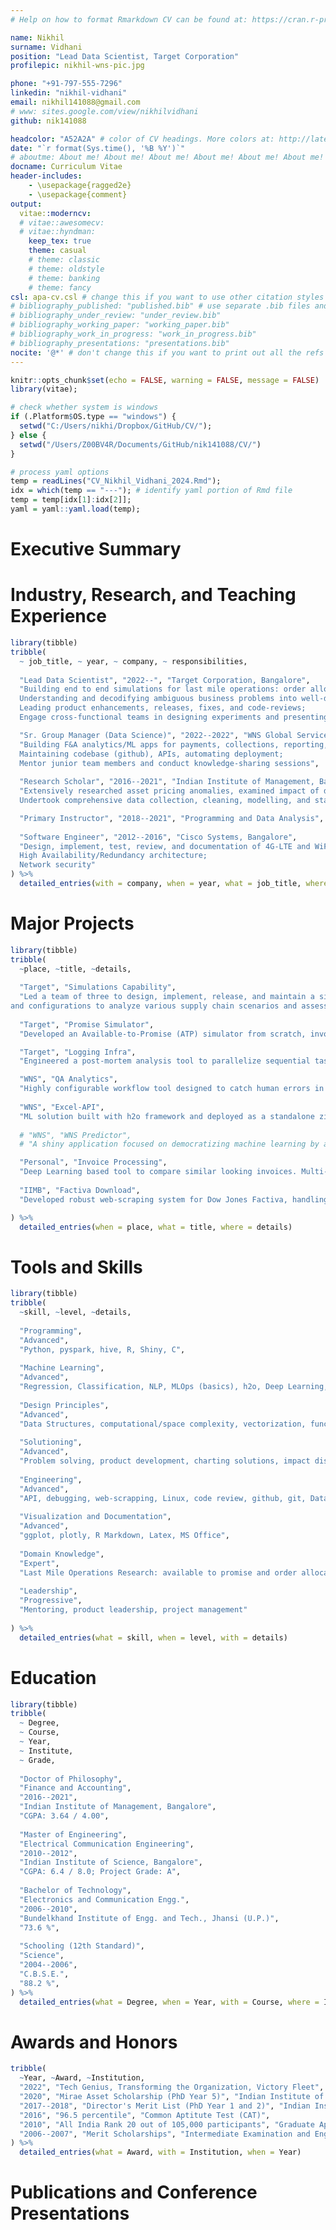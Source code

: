 ```yaml
---
# Help on how to format Rmarkdown CV can be found at: https://cran.r-project.org/web/packages/vitae/vignettes/vitae.html

name: Nikhil
surname: Vidhani
position: "Lead Data Scientist, Target Corporation"
profilepic: nikhil-wns-pic.jpg

phone: "+91-797-555-7296"
linkedin: "nikhil-vidhani"
email: nikhil141088@gmail.com
# www: sites.google.com/view/nikhilvidhani
github: nik141088

headcolor: "A52A2A" # color of CV headings. More colors at: http://latexcolor.com/
date: "`r format(Sys.time(), '%B %Y')`"
# aboutme: About me! About me! About me! About me! About me! About me! About me! About me! About me! About me! About me! About me!
docname: Curriculum Vitae
header-includes:
    - \usepackage{ragged2e}
    - \usepackage{comment}
output:
  vitae::moderncv:
  # vitae::awesomecv:
  # vitae::hyndman:
    keep_tex: true
    theme: casual
    # theme: classic
    # theme: oldstyle
    # theme: banking
    # theme: fancy
csl: apa-cv.csl # change this if you want to use other citation styles
# bibliography_published: "published.bib" # use separate .bib files and assign each of them a unique key: bibliography_*
# bibliography_under_review: "under_review.bib"
# bibliography_working_paper: "working_paper.bib"
# bibliography_work_in_progress: "work_in_progress.bib"
# bibliography_presentations: "presentations.bib"
nocite: '@*' # don't change this if you want to print out all the refs
---
```


```r
knitr::opts_chunk$set(echo = FALSE, warning = FALSE, message = FALSE)
library(vitae);

# check whether system is windows
if (.Platform$OS.type == "windows") {
  setwd("C:/Users/nikhi/Dropbox/GitHub/CV/");
} else {
  setwd("/Users/Z00BV4R/Documents/GitHub/nik141088/CV/")
}

# process yaml options
temp = readLines("CV_Nikhil_Vidhani_2024.Rmd");
idx = which(temp == "---"); # identify yaml portion of Rmd file
temp = temp[idx[1]:idx[2]];
yaml = yaml::yaml.load(temp);
```


\newenvironment{smallblockquote}{%
  \par%
  \medskip
  \leftskip=2em\rightskip=0em%
  \noindent\ignorespaces}{%
  \par\medskip}


\newenvironment{blockquote}{%
  \par%
  \medskip
  \leftskip=4em\rightskip=0em%
  \noindent\ignorespaces}{%
  \par\medskip}








# Executive Summary

\begingroup
\begin{blockquote}

I am a Lead Data Scientist at Target Corporation, where I lead a team of data scientists in developing digital supply chain simulations for last mile operations, focusing on order allocation and available-to-promise models. I specialize in transforming business challenges into data-driven solutions and drive improvements through algorithm design, product development, and code reviews. Prior to Target, I managed a data science team at WNS Global Services, delivering machine learning and analytics solutions for finance and auditing functions. I have extensive experience in Python, PySpark, R programming, machine learning, software engineering, and data pipelines, with a proven track record of optimizing workflows and enhancing operational efficiency. I hold a Ph.D. in Finance and Accounting and have presented my work at international conferences.

\end{blockquote}
\endgroup









<!-- \newpage -->









# Industry, Research, and Teaching Experience

<!-- \nopagebreak -->
<!--     \cventry{2022--}{Lead Data Scientist}{Target Corporation, Bangalore}{ -->
<!--     Building supply chain simulation, available to promise, order allocation, big-data pipelines; -->
<!--     Leading product fixes, features, release, and code-review; -->
<!--     Demo/present our capability and resolve user queries}{}{\empty} -->
<!--     \cventry{2022--2022}{Sr. Group Manager (Data Science)}{WNS Global Services, Bangalore}{ -->
<!--     Building F\&A apps in payments, collections, reporting, prediction, and auditing; -->
<!--     Maintain codebase (github), APIs, deployment automation; -->
<!--     Conduct Knowledge-sharing Sessions}{}{\empty} -->
<!--     \cventry{2016--2022}{Research Scholar}{Indian Institute of Management, Bangalore}{ -->
<!--     Ideating research problem; -->
<!--     Identify data sources, collect/clean/transform data, model building (regression/ML/NLP); -->
<!--     Drafting research papers and presenting in conferences}{}{\href{https://github.com/nik141088/phd-thesis-rmarkdown}{click}} -->
<!--     \cventry{2018--2022}{Primary Instructor}{Programming and Data Analysis}{ -->
<!--     Took multiple short/long courses on R programming, data analysis, and LaTeX; -->
<!--     Instructor Rating: 4.7/5}{}{\href{https://github.com/nik141088/applied-R}{click}} -->
<!--     \cventry{2012--2016}{Sr. Software Engineer}{Cisco Systems, Bangalore}{ -->
<!--     Design, implement, test, review, and documentation of 4G-LTE and WiFi systems; -->
<!--     High Availability/Redundancy architecture; -->
<!--     Network security}{}{\empty} -->


```r
library(tibble)
tribble(
  ~ job_title, ~ year, ~ company, ~ responsibilities,
  
  "Lead Data Scientist", "2022--", "Target Corporation, Bangalore",
  "Building end to end simulations for last mile operations: order allocation, available to promise, big-data pipelines;
  Understanding and decodifying ambiguous business problems into well-defined data relations and algorithms, highlighting gaps in understanding, and discovering potential impact;
  Leading product enhancements, releases, fixes, and code-reviews;
  Engage cross-functional teams in designing experiments and presenting our capabilities in deep-dives and floor-walks. Managing user queries and feedback",

  "Sr. Group Manager (Data Science)", "2022--2022", "WNS Global Services, Bangalore",
  "Building F&A analytics/ML apps for payments, collections, reporting, prediction, and auditing functions; 
  Maintaining codebase (github), APIs, automating deployment;
  Mentor junior team members and conduct knowledge-sharing sessions",
  
  "Research Scholar", "2016--2021", "Indian Institute of Management, Bangalore",
  "Extensively researched asset pricing anomalies, examined impact of disagreement on trading volume, analyst forecasts, and 10K document characteristics;
  Undertook comprehensive data collection, cleaning, modelling, and statistical analysis; Presented in several conferences. https://github.com/nik141088/phd-thesis-rmarkdown",

  "Primary Instructor", "2018--2021", "Programming and Data Analysis", "Took multiple short/long courses on R programming, data analysis, and LaTeX; Instructor Rating: 4.7/5. https://github.com/nik141088/applied-R",
  
  "Software Engineer", "2012--2016", "Cisco Systems, Bangalore",
  "Design, implement, test, review, and documentation of 4G-LTE and WiFi systems;
  High Availability/Redundancy architecture;
  Network security"
) %>% 
  detailed_entries(with = company, when = year, what = job_title, where = responsibilities)
```









<!-- \newpage -->









# Major Projects

```r
library(tibble)
tribble(
  ~place, ~title, ~details,
  
  "Target", "Simulations Capability",
  "Led a team of three to design, implement, release, and maintain a simulation tool utilized by 40+ users across network planning, digital placements, store operations, and demand forecasting teams. Facilitated user interactions for designing experiments, customizing inputs,
and configurations to analyze various supply chain scenarios and assessing their impacts. Created a framework for accuracy measurement. Optimized flow and data interactions to improve run-time by 30%",
  
  "Target", "Promise Simulator",
  "Developed an Available-to-Promise (ATP) simulator from scratch, involving deep product/engineering discussions, algorithm design, interface design, data pipeline construction, automated deployment, and documentation. Conducted thorough testing and validation against actuals. Discovered early use cases impacting 3% of digital orders. Use cases span engineering, fulfillment optimization, and demand forecast teams",

  "Target", "Logging Infra",
  "Engineered a post-mortem analysis tool to parallelize sequential tasks for quick output evaluation. Implemented detailed logging for granular scrutiny of allocation decisions. Used for multiple RCAs within team",

  "WNS", "QA Analytics",
  "Highly configurable workflow tool designed to catch human errors in invoice indexing. Provides a one-stop solution for outlier and anomalous transaction detection. Single tool deployed for five different audit teams within WNS",
  
  "WNS", "Excel-API",
  "ML solution built with h2o framework and deployed as a standalone zip through portable-R and plumber API. Helps controllers predict errors right from the comfort of excel. Increased audit error incidence by 20x",
  
  # "WNS", "WNS Predictor",
  # "A shiny application focused on democratizing machine learning by automating modeling and prediction for non data-scientists",

  "Personal", "Invoice Processing",
  "Deep Learning based tool to compare similar looking invoices. Multi-layer comparison based on image embeddings and OCR text. Can be used to boost data processor's efficiency and productivity. https://github.com/nik141088/invoice-processing",
  
  "IIMB", "Factiva Download",
  "Developed robust web-scraping system for Dow Jones Factiva, handling failures and deduplication. Extracted and processed 25M+ articles for sentiment analysis using GPT2/DistilBERT, demonstrating advanced NLP and data handling skills. https://github.com/nik141088/factiva-download",

) %>% 
  detailed_entries(when = place, what = title, where = details)
```









<!-- \newpage -->









# Tools and Skills

```r
library(tibble)
tribble(
  ~skill, ~level, ~details,
  
  "Programming",
  "Advanced", 
  "Python, pyspark, hive, R, Shiny, C",
  
  "Machine Learning",
  "Advanced", 
  "Regression, Classification, NLP, MLOps (basics), h2o, Deep Learning, Tensorflow, keras",
  
  "Design Principles",
  "Advanced", 
  "Data Structures, computational/space complexity, vectorization, functional programming, test-driven development, modular development, network security",
  
  "Solutioning",
  "Advanced", 
  "Problem solving, product development, charting solutions, impact discovery, strategic thinking",
  
  "Engineering",
  "Advanced", 
  "API, debugging, web-scrapping, Linux, code review, github, git, Databases, AWS, CI/CD",
  
  "Visualization and Documentation",
  "Advanced", 
  "ggplot, plotly, R Markdown, Latex, MS Office",
  
  "Domain Knowledge",
  "Expert", 
  "Last Mile Operations Research: available to promise and order allocation, Finance, Accounting, Statistics, Regression Analysis",
  
  "Leadership",
  "Progressive", 
  "Mentoring, product leadership, project management"
  
) %>% 
  detailed_entries(what = skill, when = level, with = details)
```









<!-- \newpage -->









# Education

```r
library(tibble)
tribble(
  ~ Degree,
  ~ Course,
  ~ Year,
  ~ Institute,
  ~ Grade,
  
  "Doctor of Philosophy",
  "Finance and Accounting",
  "2016--2021",
  "Indian Institute of Management, Bangalore",
  "CGPA: 3.64 / 4.00",
  
  "Master of Engineering",
  "Electrical Communication Engineering",
  "2010--2012",
  "Indian Institute of Science, Bangalore",
  "CGPA: 6.4 / 8.0; Project Grade: A",
  
  "Bachelor of Technology",
  "Electronics and Communication Engg.",
  "2006--2010",
  "Bundelkhand Institute of Engg. and Tech., Jhansi (U.P.)",
  "73.6 %",
  
  "Schooling (12th Standard)",
  "Science",
  "2004--2006",
  "C.B.S.E.",
  "88.2 %",
) %>% 
  detailed_entries(what = Degree, when = Year, with = Course, where = Institute, why = Grade)
```









<!-- \newpage -->









# Awards and Honors


```r
tribble(
  ~Year, ~Award, ~Institution,
  "2022", "Tech Genius, Transforming the Organization, Victory Fleet", "WNS Global Services",
  "2020", "Mirae Asset Scholarship (PhD Year 5)", "Indian Institute of Management",
  "2017--2018", "Director's Merit List (PhD Year 1 and 2)", "Indian Institute of Management",
  "2016", "96.5 percentile", "Common Aptitute Test (CAT)",
  "2010", "All India Rank 20 out of 105,000 participants", "Graduate Aptitude Test in Engineering (GATE)",
  "2006--2007", "Merit Scholarships", "Intermediate Examination and Engineering",
) %>% 
  detailed_entries(what = Award, with = Institution, when = Year)
```









<!-- \newpage -->









# Publications and Conference Presentations

\begingroup
\setlength{\parindent}{-0.5in}
\setlength{\leftskip}{0.5in}

\begin{smallblockquote}
Sunny, A., Panchal, S., \textbf{Vidhani, N.}, Krishnasamy, S., Anand, S., Hegde, M., Kuri, J., \& Kumar, A. (2017).
\textbf{\textit{A generic controller for managing TCP transfers in IEEE 802.11 infrastructure WLANs}}. Journal of Network and Computer Applications, Vol 93, pp 13--26. \underline{DOI:} \url{https://doi.org/10.1016/j.jnca.2017.05.006}.\\
\end{smallblockquote}

\begin{smallblockquote}
\textbf{Vidhani, N.}, (2022). \textbf{\textit{Trading Volume and Dispersion of Signals}}. \underline{SSRN:} \url{https://papers.ssrn.com/sol3/papers.cfm?abstract_id=3682088}.\\
\textbf{Conferences:} \textit{International Conference on Derivatives and Capital Markets (2020), International Risk Management Conference (2020), Southern Finance Association (2020), Conference on Asia-Pacific Financial Markets (2020) Doctoral Consortium, World Finance and Banking Symposium (2020), Theories and Practices of Securities and Financial Markets (2020), 12th Emerging Market Finance Conference (2020), Southwestern Finance Association (2021), International Conference of the French Finance Association (2021), Hawaii Accounting Research Conference (2024), IIM Bangalore}\\
\end{smallblockquote}

\begin{smallblockquote}
Krishnan, M., Rangan, S., \& \textbf{Vidhani, N.}, (2021). \textbf{\textit{Pricing of Earnings in the Presence of Informed Trades: A Simple GMM Approach}}. \underline{SSRN:} \url{https://papers.ssrn.com/sol3/papers.cfm?abstract_id=3560147}.\\
\textbf{Conferences:} \textit{2015 NSE-NYU Conference, CAFRAL at RBI, IIM-Calcutta Finance Research Workshop, 3rd JAAF-India Conference, IIM Bangalore, IIT-Madras, IIT-Kharagpur, University of Washington}\\
\end{smallblockquote}

\begin{smallblockquote}
\textbf{Vidhani, N.}, (2022). \textbf{\textit{Return Predictability using
Price-to-Earnings Ratio}}. \underline{SSRN:} \url{https://papers.ssrn.com/sol3/papers.cfm?abstract_id=3910641}.\\
\textbf{Conferences:} \textit{International Conference on Derivatives and Capital Markets (2021), World Finance and Banking Symposium (2021), India Finance Conference (2021), 15th NYCU International Finance Conference (2021), Asian Management Research and Case Conference (2022)}\\
\end{smallblockquote}


\endgroup












